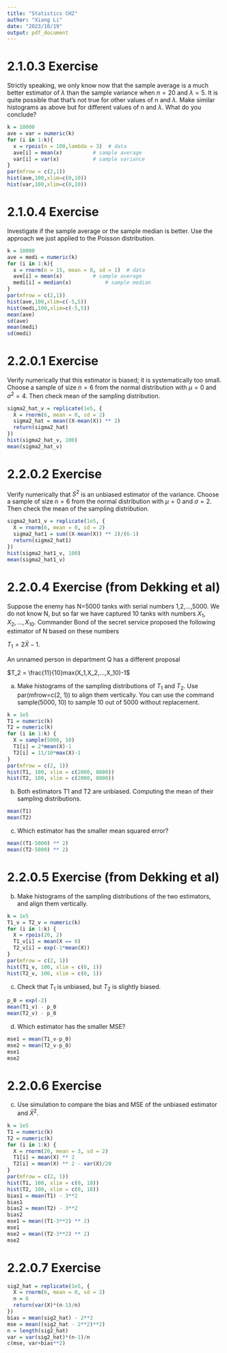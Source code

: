 ```yaml
---
title: "Statistics CH2"
author: "Xiang Li"
date: "2023/10/19"
output: pdf_document
---
```

# 2.1.0.3 Exercise
Strictly speaking, we only know now that the sample average is a much better estimator of $\lambda$ than the sample variance when $n = 20$ and $\lambda = 5$. It is quite possible that that’s not true for other values of n and $\lambda$. Make similar histograms as above but for different values of n and $\lambda$. What do you conclude?
```r
k = 10000
ave = var = numeric(k)
for (i in 1:k){
  x = rpois(n = 100,lambda = 3)  # data
  ave[i] = mean(x)          # sample average
  var[i] = var(x)           # sample variance
}
par(mfrow = c(2,1))
hist(ave,100,xlim=c(0,10))
hist(var,100,xlim=c(0,10))
```
\textit{The sample average is better.}

# 2.1.0.4 Exercise
Investigate if the sample average or the sample median is better. Use the approach we just applied to the Poisson distribution.
```r
k = 10000
ave = medi = numeric(k)
for (i in 1:k){
  x = rnorm(n = 15, mean = 0, sd = 1)  # data
  ave[i] = mean(x)          # sample average
  medi[i] = median(x)           # sample median
}
par(mfrow = c(2,1))
hist(ave,100,xlim=c(-5,5))
hist(medi,100,xlim=c(-5,5))
mean(ave)
sd(ave)
mean(medi)
sd(medi)
```
\textit{Both ave and medi are unbiased. But ave is less variable.}

# 2.2.0.1 Exercise
Verify numerically that this estimator is biased; it is systematically too small. Choose a sample of size $n = 6$ from the normal distribution with $\mu = 0$ and $\sigma^2 = 4$. Then check mean of the sampling distribution.
```r
sigma2_hat_v = replicate(1e5, {
  X = rnorm(6, mean = 0, sd = 2)
  sigma2_hat = mean((X-mean(X)) ** 2)
  return(sigma2_hat)
})
hist(sigma2_hat_v, 100)
mean(sigma2_hat_v)
```
# 2.2.0.2 Exercise
Verify numerically that $S^2$ is an unbiased estimator of the variance. Choose a sample of size $n = 6$ from the normal distribution with $\mu = 0$ and $\sigma = 2$. Then check the mean of the sampling distribution.
```r
sigma2_hat1_v = replicate(1e5, {
  X = rnorm(6, mean = 0, sd = 2)
  sigma2_hat1 = sum((X-mean(X)) ** 2)/(6-1)
  return(sigma2_hat1)
})
hist(sigma2_hat1_v, 100)
mean(sigma2_hat1_v)
```
# 2.2.0.4 Exercise (from Dekking et al)
Suppose the enemy has N=5000 tanks with serial numbers 1,2,…,5000. We do not know N, but so far we have captured 10 tanks with numbers $X_1,X_2,...,X_10$. Commander Bond of the secret service proposed the following estimator of N based on these numbers

$T_1 = 2\bar{X}-1$.

An unnamed person in department Q has a different proposal

$T_2 = \frac{11}{10}max(X_1,X_2,...,X_10)-1$

a. Make histograms of the sampling distributions of $T_1$ and $T_2$. Use par(mfrow=c(2, 1)) to align them vertically. You can use the command sample(5000, 10) to sample 10 out of 5000 without replacement.
```r
k = 1e5
T1 = numeric(k)
T2 = numeric(k)
for (i in 1:k) {
  X = sample(5000, 10)
  T1[i] = 2*mean(X)-1
  T2[i] = 11/10*max(X)-1
}
par(mfrow = c(2, 1))
hist(T1, 100, xlim = c(2000, 8000))
hist(T2, 100, xlim = c(2000, 8000))
```
b. Both estimators T1 and T2 are unbiased. Computing the mean of their sampling distributions.
```r
mean(T1)
mean(T2)
```
c. Which estimator has the smaller mean squared error?
```r
mean((T1-5000) ** 2)
mean((T2-5000) ** 2)
```
\textit{$T_2$ has smaller MSE.}

# 2.2.0.5 Exercise (from Dekking et al)
b. Make histograms of the sampling distributions of the two estimators, and align them vertically.
```r
k = 1e5
T1_v = T2_v = numeric(k)
for (i in 1:k) {
  X = rpois(20, 2)
  T1_v[i] = mean(X == 0)
  T2_v[i] = exp(-1*mean(X))
}
par(mfrow = c(2, 1))
hist(T1_v, 100, xlim = c(0, 1))
hist(T2_v, 100, xlim = c(0, 1))
```
c. Check that $T_1$ is unbiased, but $T_2$ is slightly biased.
```r
p_0 = exp(-2)
mean(T1_v) - p_0
mean(T2_v) - p_0
```
d. Which estimator has the smaller MSE?
```r
mse1 = mean(T1_v-p_0)
mse2 = mean(T2_v-p_0)
mse1
mse2
```
\textit{$T_1$ has smaller MSE.}

# 2.2.0.6 Exercise
c. Use simulation to compare the bias and MSE of the unbiased estimator and $\bar{X}^2$.
```r
k = 1e5
T1 = numeric(k)
T2 = numeric(k)
for (i in 1:k) {
  X = rnorm(20, mean = 3, sd = 2)
  T1[i] = mean(X) ** 2
  T2[i] = mean(X) ** 2 - var(X)/20
}
par(mfrow = c(2, 1))
hist(T1, 100, xlim = c(0, 18))
hist(T2, 100, xlim = c(0, 18))
bias1 = mean(T1) - 3**2
bias1
bias2 = mean(T2) - 3**2
bias2
mse1 = mean((T1-3**2) ** 2)
mse1
mse2 = mean((T2-3**2) ** 2)
mse2
```
# 2.2.0.7 Exercise
```r
sig2_hat = replicate(1e5, {
  X = rnorm(6, mean = 0, sd = 2)
  n = 6
  return(var(X)*(n-1)/n)
})
bias = mean(sig2_hat) - 2**2
mse = mean((sig2_hat - 2**2)**2)
n = length(sig2_hat)
var = var(sig2_hat)*(n-1)/n
c(mse, var+bias**2)
```
